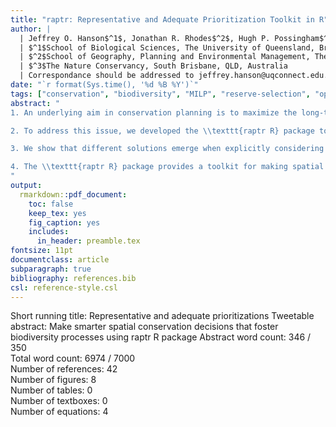 ```yaml
---
title: "raptr: Representative and Adequate Prioritization Toolkit in R"
author: |
  | Jeffrey O. Hanson$^1$, Jonathan R. Rhodes$^2$, Hugh P. Possingham$^{1,3}$, Richard A. Fuller$^1$
  | $^1$School of Biological Sciences, The University of Queensland, Brisbane, QLD, Australia
  | $^2$School of Geography, Planning and Environmental Management, The University of Queensland, Brisbane, QLD, Australia
  | $^3$The Nature Conservancy, South Brisbane, QLD, Australia
  | Correspondance should be addressed to jeffrey.hanson@uqconnect.edu.au
date: "`r format(Sys.time(), '%d %B %Y')`"
tags: ["conservation", "biodiversity", "MILP", "reserve-selection", "optimization", "protected area"]
abstract: "
1. An underlying aim in conservation planning is to maximize the long-term persistence of biodiversity. To fulfill this aim, the ecological and evolutionary processes that sustain biodiversity must be preserved. One way to conserve such processes at the feature level (eg. species, ecosystem) is to preserve a representative sample of the physical attributes that underpin them across the feature's geographic distribution. For example, the long-term persistence of a species may depend on its ability to adapt to new climatic conditions. By conserving individuals with the ability to persist in a range of conditions--physical attributes associated with adaptation--protected areas can foster evolutionary processes. Despite this, current reserve selection methods overwhelmingly focus on securing an adequate proportion of features' geographic ranges and little attention has been directed towards capturing a representative sample.

2. To address this issue, we developed the \\texttt{raptr R} package to guide reserve selection using targets for representing spatially explicit variables that underpin biodiversity processes as well as more typical area protection targets. Users set \"amount targets\"--similar to conventional methods--to secure a sufficient proportion of the features' geographic distributions. Additionally, users set \"space targets\" to secure a representative sample of variation in ecologically or evolutionary relevant attributes (eg. climatic or genetic variation). We demonstrate the functionality of this package using simulations and two case studies. We generate solutions using just amount targets--representing conventional methods--and compare them with solutions generated using amount and space targets.

3. We show that different solutions emerge when explicitly considering within feature representation in reserve selection. Our simulations suggest that targeting representativeness is particularly important for biodiversity features that have multimodal distributions in an attribute space. The case studies show that setting space targets can result in solutions that conserve a much more representative sample of features--and this can be achieved with only a slight increase in reserve size. 

4. The \\texttt{raptr R} package provides a toolkit for making spatial conservation prioritizations that secure an adequate and representative sample of features. By targeting representativeness, prioritizations may have a greater chance of achieving long-term biodiversity persistence.
"
output:
  rmarkdown::pdf_document:
    toc: false
    keep_tex: yes
    fig_caption: yes
    includes:
      in_header: preamble.tex
fontsize: 11pt
documentclass: article
subparagraph: true
bibliography: references.bib
csl: reference-style.csl
---
```


Short running title: Representative and adequate prioritizations
Tweetable abstract: Make smarter spatial conservation decisions that foster biodiversity processes using raptr R package
Abstract word count: 346 / 350  
Total word count: 6974 / 7000  
Number of references: 42  
Number of figures: 8  
Number of tables: 0  
Number of textboxes: 0  
Number of equations: 4  

\clearpage 
\input{./text.tex}

\clearpage 
\input{./figures.tex}

\clearpage 
\input{./supporting-information.tex}
